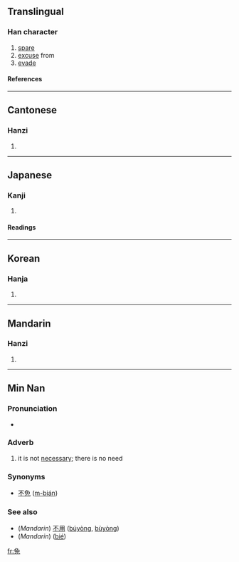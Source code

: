 ==Translingual==
===Han character===
{{Han char|rn=10|rad=儿|as=06|sn=8|four=2741<sub>6</sub>|canj=弓日竹山 (NAHU)}}
# [[spare]]
# [[excuse]] from
# [[evade]]
====References====
{{Han ref|kx=0124.230|dkj=01358|dj=0264.030|hdz=10270.090|uh=514D|ud=20813|bh=A74B|bd=42827}}
----
==Cantonese==
===Hanzi===
{{yue-hanzi|jyut=|y=min5}}
# {{defn|Cantonese}}
----
==Japanese==
===Kanji===
{{ja-kanji|grade=|rs=儿06}}
# {{defn|Japanese}} 
====Readings====
{{ja-readings|on=[[めん]] (men), [[べん]] (ben)|kun=[[まぬかれる]] (manukareru), [[ゆるす]] (yurusu)}}
----
==Korean==
===Hanja===
{{ko-hanja|hangeul=[[면]], [[문]]|rv=myeon, mun|mr=myŏn, mun}}
# {{defn|Korean}}
----
==Mandarin==
===Hanzi===
{{cmn-hanzi|pin=[[miǎn]] (mian3)|wg=mien<sup>3</sup>}}
# {{defn|Mandarin}}
----
==Min Nan==
===Pronunciation===
*{{IPA|[bɪɛn˥˧]}}

===Adverb===
{{nan-adv|ts|poj=bián|pojt=bian2|rs=儿06}}

# it is not [[necessary]]; there is no need

===Synonyms===
*[[不免]] ([[m̄-bián|m{{unicode|̄}}-bián]])

===See also===
*(''Mandarin'') [[不用]] ([[búyòng]], [[bùyòng]])
*(''Mandarin'') {{zh-ts|別|别}} ([[bié]])


[[fr:免]]
